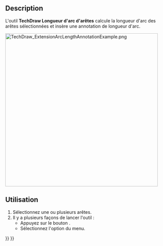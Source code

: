 <languages/>

{{Docnav/fr
|[[TechDraw_ExtensionAreaAnnotation/fr|Surface]]
|[[TechDraw_ExtensionCustomizeFormat/fr|Personnaliser la bulle]]
|[[TechDraw_Workbench/fr|Atelier TechDraw]]
|IconL=TechDraw_ExtensionAreaAnnotation.svg
|IconR=TechDraw_ExtensionCustomizeFormat.svg
|IconC=Workbench_TechDraw.svg
}}

{{GuiCommand/fr
|Name=TechDraw ExtensionArcLengthAnnotation
|Name/fr=TechDraw
|MenuLocation=TechDraw → Extensions : attributs/modifications → Annotation de longueur d'arcs
|Workbenches=[[TechDraw_Workbench/fr|TechDraw]]
|Shortcut=
|Version=1.0
|SeeAlso=[[TechDraw_ExtensionCreateLengthArc/fr|TechDraw Longueur d'arc]]
}}

==Description==

L'outil '''TechDraw Longueur d'arc d'arêtes ''' calcule la longueur d'arc des arêtes sélectionnées et insère une annotation de longueur d'arc.

[[Image:TechDraw_ExtensionArcLengthAnnotationExample.png|480px]]
{{Caption|Longueur calculée par une approximation par B-spline de sin(x) de 0 à 2π}}

<span id="Usage"></span>
==Utilisation==

# Sélectionnez une ou plusieurs arêtes.
# Il y a plusieurs façons de lancer l'outil :
#* Appuyez sur le bouton {{Button|[[Image:TechDraw_ExtensionArcLengthAnnotation.svg|16px]] [[TechDraw_ExtensionArcLengthAnnotation/fr|Annotation de longueur d'arcs]]}}.
#* Sélectionnez l'option {{MenuCommand|TechDraw → Extensions : attributs/modifications → [[Image:TechDraw_ExtensionArcLengthAnnotation.svg|16px]] Annotation de longueur d'arcs}} du menu.


{{Docnav/fr
|[[TechDraw_ExtensionAreaAnnotation/fr|Surface]]
|[[TechDraw_ExtensionCustomizeFormat/fr|Personnaliser la bulle]]
|[[TechDraw_Workbench/fr|Atelier TechDraw]]
|IconL=TechDraw_ExtensionAreaAnnotation.svg
|IconR=TechDraw_ExtensionCustomizeFormat.svg
|IconC=Workbench_TechDraw.svg
}}

{{TechDraw_Tools_navi{{#translation:}}}}
{{Userdocnavi{{#translation:}}}}